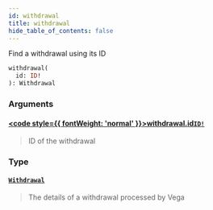```yaml
---
id: withdrawal
title: withdrawal
hide_table_of_contents: false
---
```








Find a withdrawal using its ID

```graphql
withdrawal(
  id: ID!
): Withdrawal
```


### Arguments

#### [<code style={{ fontWeight: 'normal' }}>withdrawal.<b>id</b></code>](#)<Bullet />[`ID!`](/testnet/api/graphql/scalars/id) <Badge class="secondary" text="non-null"/> <Badge class="secondary" text="scalar"/>
> ID of the withdrawal
> 

### Type

#### [`Withdrawal`](/testnet/api/graphql/objects/withdrawal) <Badge class="secondary" text="object"/>
> The details of a withdrawal processed by Vega
> 





